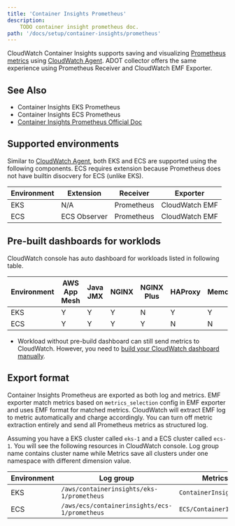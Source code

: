 ```yaml
---
title: 'Container Insights Prometheus'
description:
    TODO container insight prometheus doc.
path: '/docs/setup/container-insights/prometheus'
---
```



<SectionSeparator />

CloudWatch Container Insights supports saving and visualizing [Prometheus metrics](https://docs.aws.amazon.com/AmazonCloudWatch/latest/monitoring/ContainerInsights-Prometheus.html)
using [CloudWatch Agent](https://github.com/aws/amazon-cloudwatch-agent).
ADOT collector offers the same experience using Prometheus Receiver and CloudWatch EMF Exporter.

## See Also

- <Link to="/docs/setup/container-insights/eks-prometheus">Container Insights EKS Prometheus</Link>
- <Link to="/docs/setup/container-insights/ecs-prometheus">Container Insights ECS Prometheus</Link>
- [Container Insights Prometheus Official Doc](https://docs.aws.amazon.com/AmazonCloudWatch/latest/monitoring/ContainerInsights-Prometheus.html)

## Supported environments

Similar to [CloudWatch Agent](https://docs.aws.amazon.com/AmazonCloudWatch/latest/monitoring/ContainerInsights-Prometheus.html),
both EKS and ECS are supported using the following components.
ECS requires extension because Prometheus does not have builtin disocvery for ECS (unlike EKS).

| Environment                                                         | Extension    | Receiver   | Exporter       |
|---------------------------------------------------------------------|--------------|------------|----------------|
| <Link to="/docs/setup/container-insights/eks-prometheus">EKS</Link> | N/A          | Prometheus | CloudWatch EMF |
| <Link to="/docs/setup/container-insights/ecs-prometheus">ECS</Link> | ECS Observer | Prometheus | CloudWatch EMF |

## Pre-built dashboards for worklods

CloudWatch console has auto dashboard for workloads listed in following table.

| Environment                                                         | AWS App Mesh | Java JMX | NGINX | NGINX Plus | HAProxy | Memcached |
|---------------------------------------------------------------------|--------------|----------|-------|------------|---------|-----------|
| <Link to="/docs/setup/container-insights/eks-prometheus">EKS</Link> | Y            | Y        | Y     | N          | Y       | Y         |
| <Link to="/docs/setup/container-insights/ecs-prometheus">ECS</Link> | Y            | Y        | Y     | Y          | N       | N         |

- Workload without pre-build dashboard can still send metrics to CloudWatch. However, you need to [build your CloudWatch dashboard manually](https://docs.aws.amazon.com/AmazonCloudWatch/latest/monitoring/create_dashboard.html).
<!-- - items in table link to workload setup instruction. -->

## Export format

Container Insights Prometheus are exported as both log and metrics.
EMF exporter match metrics based on `metrics_selection` config in EMF exporter and uses EMF format for matched metrics.
CloudWatch will extract EMF log to metric automatically and charge accordingly.
You can turn off metric extraction entirely and send all Prometheus metrics as structured log.

Assuming you have a EKS cluster called `eks-1` and a ECS cluster called `ecs-1`.
You will see the following resources in CloudWatch console.
Log group name contains cluster name while Metrics save all clusters under one namespace with different dimension value.

| Environment                                                         | Log group                                     | Metrics Namespace                  |
|---------------------------------------------------------------------|-----------------------------------------------|------------------------------------|
| <Link to="/docs/setup/container-insights/eks-prometheus">EKS</Link> | `/aws/containerinsights/eks-1/prometheus`     | `ContainerInsights/Prometheus`     |
| <Link to="/docs/setup/container-insights/ecs-prometheus">ECS</Link> | `/aws/ecs/containerinsights/ecs-1/prometheus` | `ECS/ContainerInsights/Prometheus` |
